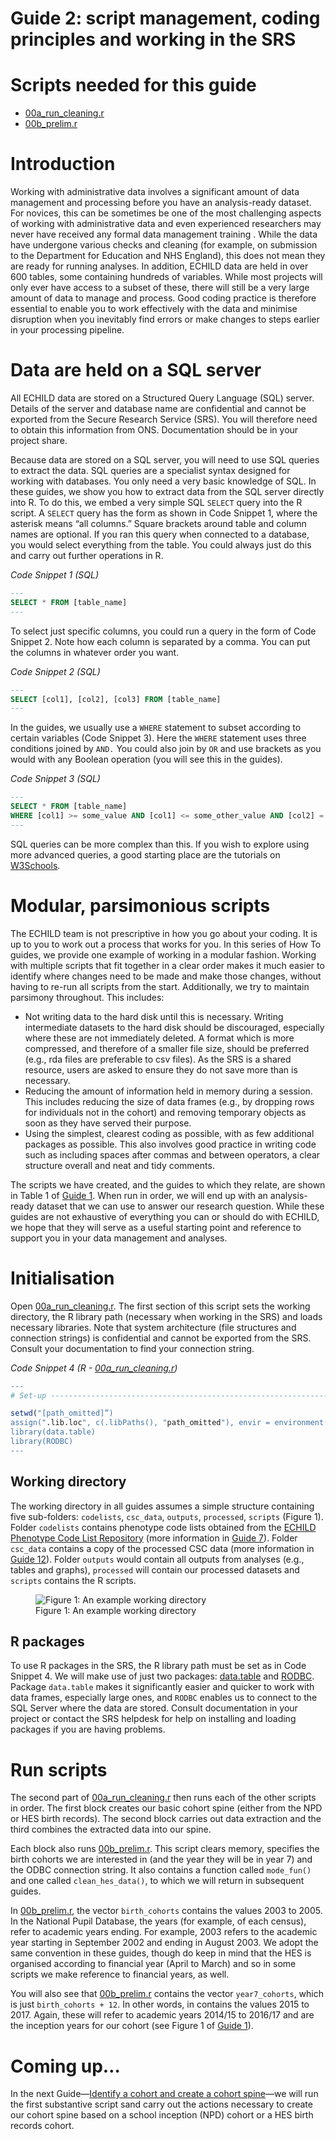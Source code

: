 # Guide 2: script management, coding principles and working in the SRS {.unnumbered}

# Scripts needed for this guide

* [00a_run_cleaning.r](scripts/00a_run_cleaning.r)
* [00b_prelim.r](scripts/00b_prelim.r)

# Introduction

Working with administrative data involves a significant amount of data management and processing before you have an analysis-ready dataset. For novices, this can be sometimes be one of the most challenging aspects of working with administrative data and even experienced researchers may never have received any formal data management training   . While the data have undergone various checks and cleaning (for example, on submission to the Department for Education and NHS England), this does not mean they are ready for running analyses. In addition, ECHILD data are held in over 600 tables, some containing hundreds of variables. While most projects will only ever have access to a subset of these, there will still be a very large amount of data to manage and process. Good coding practice is therefore essential to enable you to work effectively with the data and minimise disruption when you inevitably find errors or make changes to steps earlier in your processing pipeline.

# Data are held on a SQL server

All ECHILD data are stored on a Structured Query Language (SQL) server. Details of the server and database name are confidential and cannot be exported from the Secure Research Service (SRS). You will therefore need to obtain this information from ONS. Documentation should be in your project share.

Because data are stored on a SQL server, you will need to use SQL queries to extract the data. SQL queries are a specialist syntax designed for working with databases. You only need a very basic knowledge of SQL. In these guides, we show you how to extract data from the SQL server directly into R. To do this, we embed a very simple SQL `SELECT` query into the R script. A `SELECT` query has the form as shown in Code Snippet 1, where the asterisk means “all columns.” Square brackets around table and column names are optional. If you ran this query when connected to a database, you would select everything from the table. You could always just do this and carry out further operations in R.

*Code Snippet 1 (SQL)*
``` sql
---
SELECT * FROM [table_name]
---
```

To select just specific columns, you could run a query in the form of Code Snippet 2. Note how each column is separated by a comma. You can put the columns in whatever order you want.

*Code Snippet 2 (SQL)*
``` sql
---
SELECT [col1], [col2], [col3] FROM [table_name]
---
```

In the guides, we usually use a `WHERE` statement to subset according to certain variables (Code Snippet 3). Here the `WHERE` statement uses three conditions joined by `AND.` You could also join by `OR` and use brackets as you would with any Boolean operation (you will see this in the guides).

*Code Snippet 3 (SQL)*
``` sql
---
SELECT * FROM [table_name]
WHERE [col1] >= some_value AND [col1] <= some_other_value AND [col2] = ‘some_string’
---
```

SQL queries can be more complex than this. If you wish to explore using more advanced queries, a good starting place are the tutorials on [W3Schools](https://www.w3schools.com/sql/){target="_blank"}.

# Modular, parsimonious scripts

The ECHILD team is not prescriptive in how you go about your coding. It is up to you to work out a process that works for you. In this series of How To guides, we provide one example of working in a modular fashion. Working with multiple scripts that fit together in a clear order makes it much easier to identify where changes need to be made and make those changes, without having to re-run all scripts from the start.
Additionally, we try to maintain parsimony throughout. This includes:

* Not writing data to the hard disk until this is necessary. Writing intermediate datasets to the hard disk should be discouraged, especially where these are not immediately deleted. A format which is more compressed, and therefore of a smaller file size, should be preferred (e.g., rda files are preferable to csv files). As the SRS is a shared resource, users are asked to ensure they do not save more than is necessary.
* Reducing the amount of information held in memory during a session. This includes reducing the size of data frames (e.g., by dropping rows for individuals not in the cohort) and removing temporary objects as soon as they have served their purpose.
* Using the simplest, clearest coding as possible, with as few additional packages as possible. This also involves good practice in writing code such as including spaces after commas and between operators, a clear structure overall and neat and tidy comments.

The scripts we have created, and the guides to which they relate, are shown in Table 1 of [Guide 1](guide01_intro.qmd). When run in order, we will end up with an analysis-ready dataset that we can use to answer our research question. While these guides are not exhaustive of everything you can or should do with ECHILD, we hope that they will serve as a useful starting point and reference to support you in your data management and analyses.

# Initialisation

Open [00a_run_cleaning.r](scripts/00a_run_cleaning.r). The first section of this script sets the working directory, the R library path (necessary when working in the SRS) and loads necessary libraries. Note that system architecture (file structures and connection strings) is confidential and cannot be exported from the SRS. Consult your documentation to find your connection string.

*Code Snippet 4 (R - [00a_run_cleaning.r](scripts/00a_run_cleaning.r))*
``` r
---
# Set-up ------------------------------------------------------------------

setwd("[path_omitted]”)
assign(".lib.loc", c(.libPaths(), "path_omitted"), envir = environment(.libPaths))
library(data.table)
library(RODBC)
---
```

## Working directory

The working directory in all guides assumes a simple structure containing five sub-folders: `codelists`, `csc_data`, `outputs`, `processed`, `scripts` (Figure 1). Folder `codelists` contains phenotype code lists obtained from the [ECHILD Phenotype Code List Repository](https://code.echild.ac.uk){target="_blank"} (more information in [Guide 7](guide07_phenotype.qmd)). Folder `csc_data` contains a copy of the processed CSC data (more information in [Guide 12](guide12_csc.qmd)). Folder `outputs` would contain all outputs from analyses (e.g., tables and graphs), `processed` will contain our processed datasets and `scripts` contains the R scripts.

![Figure 1: An example working directory](static/fake_wd.png){fig-alt="An example working directory."}

## R packages

To use R packages in the SRS, the R library path must be set as in Code Snippet 4. We will make use of just two packages: [data.table](https://cran.r-project.org/web/packages/data.table/index.html){target="_blank"} and [RODBC](https://cran.r-project.org/web/packages/RODBC/index.html){target="_blank"}. Package `data.table` makes it significantly easier and quicker to work with data frames, especially large ones, and `RODBC` enables us to connect to the SQL Server where the data are stored. Consult documentation in your project or contact the SRS helpdesk for help on installing and loading packages if you are having problems.

# Run scripts

The second part of [00a_run_cleaning.r](scripts/00a_run_cleaning.r) then runs each of the other scripts in order. The first block creates our basic cohort spine (either from the NPD or HES birth records). The second block carries out data extraction and the third combines the extracted data into our spine.

Each block also runs [00b_prelim.r](scripts/00b_prelim.r). This script clears memory, specifies the birth cohorts we are interested in (and the year they will be in year 7) and the ODBC connection string. It also contains a function called `mode_fun()` and one called `clean_hes_data()`, to which we will return in subsequent guides.

In [00b_prelim.r](scripts/00b_prelim.r), the vector `birth_cohorts` contains the values 2003 to 2005. In the National Pupil Database, the years (for example, of each census), refer to academic years ending. For example, 2003 refers to the academic year starting in September 2002 and ending in August 2003. We adopt the same convention in these guides, though do keep in mind that the HES is organised according to financial year (April to March) and so in some scripts we make reference to financial years, as well.

You will also see that [00b_prelim.r](scripts/00b_prelim.r) contains the vector `year7_cohorts`, which is just `birth_cohorts + 12`. In other words, in contains the values 2015 to 2017. Again, these will refer to academic years 2014/15 to 2016/17 and are the inception years for our cohort (see Figure 1 of [Guide 1](guide01_intro.qmd)).

# Coming up...

In the next Guide—[Identify a cohort and create a cohort spine](guide03_cohort.qmd)—we will run the first substantive script sand carry out the actions necessary to create our cohort spine based on a school inception (NPD) cohort or a HES birth records cohort.
